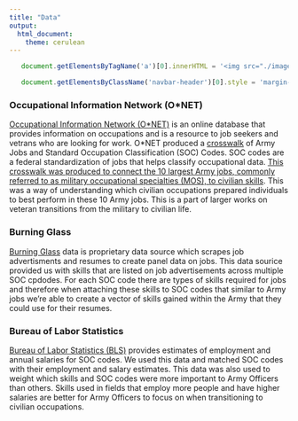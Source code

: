 ```yaml
---
title: "Data"
output: 
  html_document:
    theme: cerulean
---
```

```js

   document.getElementsByTagName('a')[0].innerHTML = '<img src="./images/DSPG_white-01.png" width="120px" />'

   document.getElementsByClassName('navbar-header')[0].style = 'margin-top:-10px;'

```


### Occupational Information Network (O*NET)

[Occupational Information Network (O*NET)](https://www.onetonline.org/) is an online database that provides information on occupations and is a resource to job seekers and vetrans who are looking for work. O*NET produced a [crosswalk](https://www.onetcenter.org/crosswalks.html) of Army Jobs and Standard Occupation Classification (SOC) Codes. SOC codes are a federal standardization of jobs that helps classify occupational data. [This crosswalk was produced to connect the 10 largest Army jobs, commonly referred to as military occupational specialties (MOS), to civilian skills](https://www.rand.org/pubs/research_reports/RR1719.html). This was a way of understanding which civilian occupations prepared individuals to best perform in these 10 Army jobs. This is a part of larger works on veteran transitions from the military to civilian life.

### Burning Glass

[Burning Glass](https://www.burning-glass.com/) data is proprietary data source which scrapes job advertisments and resumes to create panel data on jobs. This data sourice provided us with skills that are listed on job advertisements across multiple SOC cpdodes. For each SOC code there are types of skills required for jobs and therefore when attaching these skills to SOC codes that similar to Army jobs we're able to create a vector of skills gained within the Army that they could use for their resumes.

### Bureau of Labor Statistics

[Bureau of Labor Statistics (BLS)](https://www.bls.gov/) provides estimates of employment and annual salaries for SOC codes. We used this data and matched SOC codes with their employment and salary estimates. This data was also used to weight which skills and SOC codes were more important to Army Officers than others. Skills used in fields that employ more people and have higher salaries are better for Army Officers to focus on when transitioning to civilian occupations.

